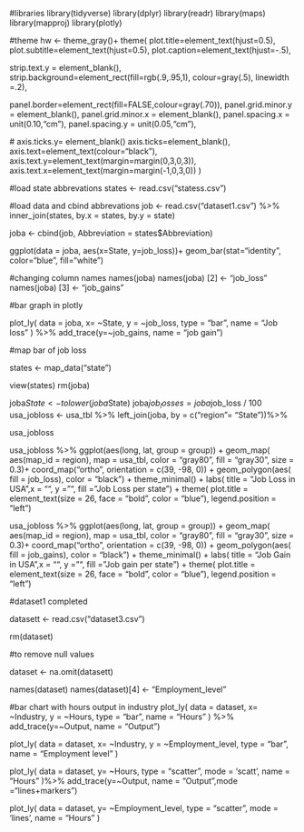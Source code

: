 
#libraries
library(tidyverse)
library(dplyr) 
library(readr)
library(maps)
library(mapproj)
library(plotly)


#theme
hw <- theme_gray()+ theme(
  plot.title=element_text(hjust=0.5),
  plot.subtitle=element_text(hjust=0.5),
  plot.caption=element_text(hjust=-.5),
  
  strip.text.y = element_blank(),
  strip.background=element_rect(fill=rgb(.9,.95,1),
                                colour=gray(.5), linewidth =.2),
  
  panel.border=element_rect(fill=FALSE,colour=gray(.70)),
  panel.grid.minor.y = element_blank(),
  panel.grid.minor.x = element_blank(),
  panel.spacing.x = unit(0.10,"cm"),
  panel.spacing.y = unit(0.05,"cm"),
  
  # axis.ticks.y= element_blank()
  axis.ticks=element_blank(),
  axis.text=element_text(colour="black"),
  axis.text.y=element_text(margin=margin(0,3,0,3)),
  axis.text.x=element_text(margin=margin(-1,0,3,0))
)

#load state abbrevations
states <- read.csv("statess.csv") 

#load data and cbind abbrevations
job <- read.csv("dataset1.csv") %>%
  inner_join(states, by.x = states, by.y = state)

joba <- cbind(job, Abbreviation = states$Abbreviation)


ggplot(data = joba, aes(x=State, y=job_loss))+
  geom_bar(stat="identity", color="blue", fill="white")

#changing column names
names(joba) 
names(joba) [2] <- "job_loss"
names(joba) [3] <- "job_gains"

#bar graph in plotly

plot_ly(
  data = joba,
  x= ~State,
  y = ~job_loss,
  type = "bar",
  name = "Job loss"
) %>%
  add_trace(y=~job_gains, name = "job gain")


#map bar of job loss

 states <- map_data("state")

 view(states)
 rm(joba)
 
 joba$State <- tolower(joba$State)
 joba$job_losses =  joba$job_loss / 100
 usa_jobloss <- usa_tbl %>%
   left_join(joba, by = c("region"= "State"))%>%
   
 
 usa_jobloss

 
 usa_jobloss %>%
   ggplot(aes(long, lat, group = group)) +
   geom_map(
     aes(map_id = region),
     map = usa_tbl,
     color = "gray80", fill = "gray30", size = 0.3)+
   coord_map("ortho", orientation = c(39, -98, 0)) +
   geom_polygon(aes( fill = job_loss), color = "black") +
   theme_minimal() +
   labs( title = "Job Loss in USA",x = "", y = "", fill = "Job Loss per state") +
   theme(
     plot.title = element_text(size = 26, face = "bold", color = "blue"),
     legend.position = "left")
 
 usa_jobloss %>%
   ggplot(aes(long, lat, group = group)) +
   geom_map(
     aes(map_id = region),
     map = usa_tbl,
     color = "gray80", fill = "gray30", size = 0.3)+
   coord_map("ortho", orientation = c(39, -98, 0)) +
   geom_polygon(aes( fill = job_gains), color = "black") +
   theme_minimal() +
   labs( title = "Job Gain in USA",x = "", y = "", fill = "Job gain per state") +
   theme(
     plot.title = element_text(size = 26, face = "bold", color = "blue"),
     legend.position = "left")
 
 #dataset1 completed
 
 datasett <- read.csv("dataset3.csv") 
 
rm(dataset)

#to remove null values

 dataset <- na.omit(datasett)
 
 names(dataset)
 names(dataset)[4] <- "Employment_level"
 
 #bar chart with hours output in industry
 plot_ly(
   data = dataset,
   x= ~Industry,
   y = ~Hours,
   type = "bar",
   name = "Hours"
 ) %>%
   add_trace(y=~Output, name = "Output")
 
 plot_ly(
   data = dataset,
   x= ~Industry,
   y = ~Employment_level,
   type = "bar",
   name = "Employment level"
) 

 
 
 plot_ly(
     data = dataset, 
     y= ~Hours,
     type = "scatter",
     mode = 'scatt',
     name = "Hours"
   )%>%
     add_trace(y=~Output, name = "Output",mode ="lines+markers")

 
 plot_ly(
   data = dataset, 
   y= ~Employment_level,
   type = "scatter",
   mode = 'lines',
   name = "Hours"
 ) 

 